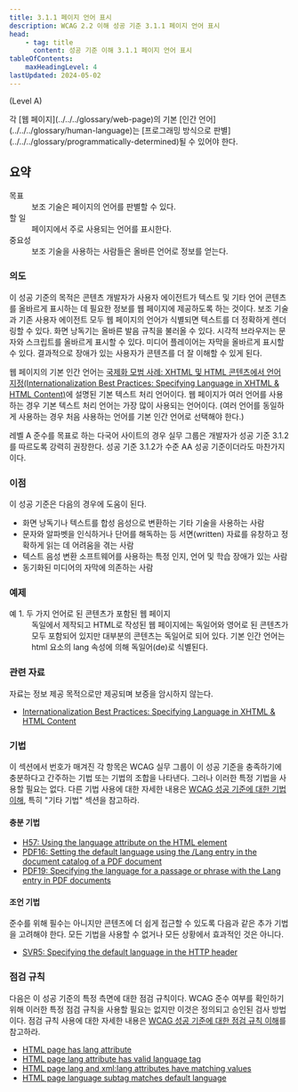 ```yaml
---
title: 3.1.1 페이지 언어 표시
description: WCAG 2.2 이해 성공 기준 3.1.1 페이지 언어 표시
head:
    - tag: title
      content: 성공 기준 이해 3.1.1 페이지 언어 표시
tableOfContents:
    maxHeadingLevel: 4
lastUpdated: 2024-05-02
---
```



(Level A)

<Card title="성공 기준(SC)">
각 [웹 페이지](../../../glossary/web-page)의 기본 [인간 언어](../../../glossary/human-language)는 [프로그래밍 방식으로 판별](../../../glossary/programmatically-determined)될 수 있어야 한다.
</Card>

## 요약

<dl>
<dt>목표</dt>
<dd>보조 기술은 페이지의 언어를 판별할 수 있다.</dd>
<dt>할 일</dt>
<dd>페이지에서 주로 사용되는 언어를 표시한다.</dd>
<dt>중요성</dt>
<dd>보조 기술을 사용하는 사람들은 올바른 언어로 정보를 얻는다.</dd>
</dl>

### 의도

이 성공 기준의 목적은 콘텐츠 개발자가 사용자 에이전트가 텍스트 및 기타 언어 콘텐츠를 올바르게 표시하는 데 필요한 정보를 웹 페이지에 제공하도록 하는 것이다. 보조 기술과 기존 사용자 에이전트 모두 웹 페이지의 언어가 식별되면 텍스트를 더 정확하게 렌더링할 수 있다. 화면 낭독기는 올바른 발음 규칙을 불러올 수 있다. 시각적 브라우저는 문자와 스크립트를 올바르게 표시할 수 있다. 미디어 플레이어는 자막을 올바르게 표시할 수 있다. 결과적으로 장애가 있는 사용자가 콘텐츠를 더 잘 이해할 수 있게 된다.

웹 페이지의 기본 인간 언어는 [국제화 모범 사례: XHTML 및 HTML 콘텐츠에서 언어 지정(Internationalization Best Practices: Specifying Language in XHTML & HTML Content)](https://www.w3.org/International/techniques/authoring-html#gslang)에 설명된 기본 텍스트 처리 언어이다. 웹 페이지가 여러 언어를 사용하는 경우 기본 텍스트 처리 언어는 가장 많이 사용되는 언어이다. (여러 언어를 동일하게 사용하는 경우 처음 사용하는 언어를 기본 인간 언어로 선택해야 한다.)

<Card title="참고">
레벨 A 준수를 목표로 하는 다국어 사이트의 경우 실무 그룹은 개발자가 성공 기준 3.1.2를 따르도록 강력히 권장한다. 성공 기준 3.1.2가 수준 AA 성공 기준이더라도 마찬가지이다.
</Card>

### 이점

이 성공 기준은 다음의 경우에 도움이 된다.

*   화면 낭독기나 텍스트를 합성 음성으로 변환하는 기타 기술을 사용하는 사람
*   문자와 알파벳을 인식하거나 단어를 해독하는 등 서면(written) 자료를 유창하고 정확하게 읽는 데 어려움을 겪는 사람
*   텍스트 음성 변환 소프트웨어를 사용하는 특정 인지, 언어 및 학습 장애가 있는 사람
*   동기화된 미디어의 자막에 의존하는 사람

### 예제

<dl>
    <dt>예 1. 두 가지 언어로 된 콘텐츠가 포함된 웹 페이지</dt>
    <dd>
        독일에서 제작되고 HTML로 작성된 웹 페이지에는 독일어와 영어로 된 콘텐츠가 모두 포함되어 있지만 대부분의 콘텐츠는 독일어로 되어 있다. 기본 인간 언어는 html 요소의 lang 속성에 의해
        독일어(de)로 식별된다.
    </dd>
</dl>

### 관련 자료

자료는 정보 제공 목적으로만 제공되며 보증을 암시하지 않는다.

*   [Internationalization Best Practices: Specifying Language in XHTML & HTML Content](https://www.w3.org/International/techniques/authoring-html#gslang)

### 기법

이 섹션에서 번호가 매겨진 각 항목은 WCAG 실무 그룹이 이 성공 기준을 충족하기에 충분하다고 간주하는 기법 또는 기법의 조합을 나타낸다. 그러나 이러한 특정 기법을 사용할 필요는 없다. 다른 기법 사용에 대한 자세한 내용은 [WCAG 성공 기준에 대한 기법 이해](../understanding-techniques), 특히 "기타 기법" 섹션을 참고하라.

#### 충분 기법

*   [H57: Using the language attribute on the HTML element](https://www.w3.org/WAI/WCAG22/Techniques/html/H57)
*   [PDF16: Setting the default language using the /Lang entry in the document catalog of a PDF document](https://www.w3.org/WAI/WCAG22/Techniques/pdf/PDF16)
*   [PDF19: Specifying the language for a passage or phrase with the Lang entry in PDF documents](https://www.w3.org/WAI/WCAG22/Techniques/pdf/PDF19)

#### 조언 기법

준수를 위해 필수는 아니지만 콘텐츠에 더 쉽게 접근할 수 있도록 다음과 같은 추가 기법을 고려해야 한다. 모든 기법을 사용할 수 없거나 모든 상황에서 효과적인 것은 아니다.

*   [SVR5: Specifying the default language in the HTTP header](https://www.w3.org/WAI/WCAG22/Techniques/server-side-script/SVR5)

### 점검 규칙

다음은 이 성공 기준의 특정 측면에 대한 점검 규칙이다. WCAG 준수 여부를 확인하기 위해 이러한 특정 점검 규칙을 사용할 필요는 없지만 이것은 정의되고 승인된 검사 방법이다. 점검 규칙 사용에 대한 자세한 내용은 [WCAG 성공 기준에 대한 점검 규칙 이해](../understanding-act-rules)를 참고하라.

*   [HTML page has lang attribute](https://www.w3.org/WAI/standards-guidelines/act/rules/b5c3f8/)
*   [HTML page lang attribute has valid language tag](https://www.w3.org/WAI/standards-guidelines/act/rules/bf051a/)
*   [HTML page lang and xml:lang attributes have matching values](https://www.w3.org/WAI/standards-guidelines/act/rules/5b7ae0/proposed/)
*   [HTML page language subtag matches default language](https://www.w3.org/WAI/standards-guidelines/act/rules/ucwvc8/proposed/)

